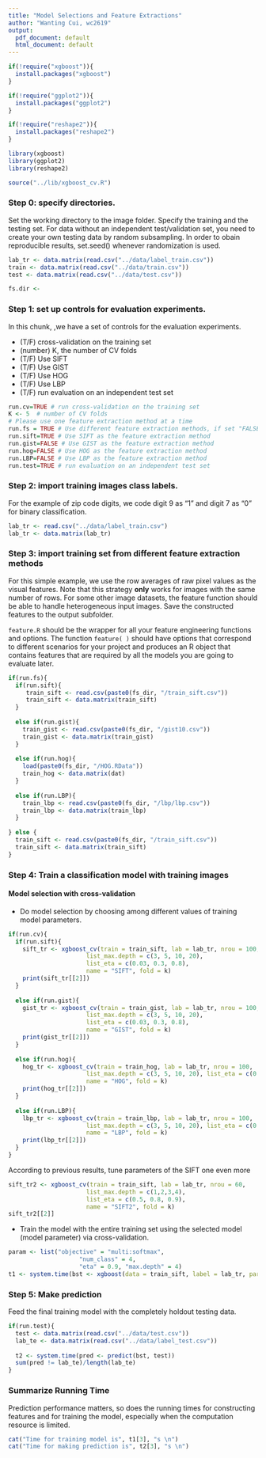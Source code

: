 ```yaml
---
title: "Model Selections and Feature Extractions"
author: "Wanting Cui, wc2619"
output:
  pdf_document: default
  html_document: default
---
```


```r
if(!require("xgboost")){
  install.packages("xgboost")
}

if(!require("ggplot2")){
  install.packages("ggplot2")
}

if(!require("reshape2")){
  install.packages("reshape2")
}

library(xgboost)
library(ggplot2)
library(reshape2)

source("../lib/xgboost_cv.R")
```

### Step 0: specify directories.

Set the working directory to the image folder. Specify the training and the testing set. For data without an independent test/validation set, you need to create your own testing data by random subsampling. In order to obain reproducible results, set.seed() whenever randomization is used. 

```r
lab_tr <- data.matrix(read.csv("../data/label_train.csv"))
train <- data.matrix(read.csv("../data/train.csv"))
test <- data.matrix(read.csv("../data/test.csv"))

fs.dir <- 
```


### Step 1: set up controls for evaluation experiments.

In this chunk, ,we have a set of controls for the evaluation experiments. 

+ (T/F) cross-validation on the training set
+ (number) K, the number of CV folds
+ (T/F) Use SIFT
+ (T/F) Use GIST
+ (T/F) Use HOG
+ (T/F) Use LBP
+ (T/F) run evaluation on an independent test set


```r
run.cv=TRUE # run cross-validation on the training set
K <- 5  # number of CV folds
# Please use one feature extraction method at a time
run.fs = TRUE # Use different feature extraction methods, if set "FALSE", will use SIFT as default
run.sift=TRUE # Use SIFT as the feature extraction method
run.gist=FALSE # Use GIST as the feature extraction method
run.hog=FALSE # Use HOG as the feature extraction method
run.LBP=FALSE # Use LBP as the feature extraction method
run.test=TRUE # run evaluation on an independent test set

```


### Step 2: import training images class labels.

For the example of zip code digits, we code digit 9 as "1" and digit 7 as "0" for binary classification.

```r
lab_tr <- read.csv("../data/label_train.csv")
lab_tr <- data.matrix(lab_tr)
```

### Step 3: import training set from different feature extraction methods

For this simple example, we use the row averages of raw pixel values as the visual features. Note that this strategy **only** works for images with the same number of rows. For some other image datasets, the feature function should be able to handle heterogeneous input images. Save the constructed features to the output subfolder.

`feature.R` should be the wrapper for all your feature engineering functions and options. The function `feature( )` should have options that correspond to different scenarios for your project and produces an R object that contains features that are required by all the models you are going to evaluate later. 

```r
if(run.fs){
  if(run.sift){
     train_sift <- read.csv(paste0(fs_dir, "/train_sift.csv"))
     train_sift <- data.matrix(train_sift)
  }
  
  else if(run.gist){
    train_gist <- read.csv(paste0(fs_dir, "/gist10.csv"))
    train_gist <- data.matrix(train_gist)
  }
  
  else if(run.hog){
    load(paste0(fs_dir, "/HOG.RData"))
    train_hog <- data.matrix(dat)
  }
  
  else if(run.LBP){
    train_lbp <- read.csv(paste0(fs_dir, "/lbp/lbp.csv"))
    train_lbp <- data.matrix(train_lbp)
  }
 
} else {
  train_sift <- read.csv(paste0(fs_dir, "/train_sift.csv"))
  train_sift <- data.matrix(train_sift)
}
```

### Step 4: Train a classification model with training images

#### Model selection with cross-validation
* Do model selection by choosing among different values of training model parameters.
```r
if(run.cv){
  if(run.sift){
    sift_tr <- xgboost_cv(train = train_sift, lab = lab_tr, nrou = 100, 
                      list_max.depth = c(3, 5, 10, 20), 
                      list_eta = c(0.03, 0.3, 0.8),
                      name = "SIFT", fold = k)
    print(sift_tr[[2]])
  }
  
  else if(run.gist){
    gist_tr <- xgboost_cv(train = train_gist, lab = lab_tr, nrou = 100, 
                      list_max.depth = c(3, 5, 10, 20), 
                      list_eta = c(0.03, 0.3, 0.8),
                      name = "GIST", fold = k)
    print(gist_tr[[2]])
  }
  
  else if(run.hog){
    hog_tr <- xgboost_cv(train = train_hog, lab = lab_tr, nrou = 100, 
                      list_max.depth = c(3, 5, 10, 20), list_eta = c(0.03, 0.3, 0.8), 
                      name = "HOG", fold = k)
    print(hog_tr[[2]])
  }
  
  else if(run.LBP){
    lbp_tr <- xgboost_cv(train = train_lbp, lab = lab_tr, nrou = 100, 
                      list_max.depth = c(3, 5, 10, 20), list_eta = c(0.03, 0.3, 0.8), 
                      name = "LBP", fold = k)
    print(lbp_tr[[2]])
  }
}

```

According to previous results, tune parameters of the SIFT one even more

```r
sift_tr2 <- xgboost_cv(train = train_sift, lab = lab_tr, nrou = 60, 
                      list_max.depth = c(1,2,3,4), 
                      list_eta = c(0.5, 0.8, 0.9),
                      name = "SIFT2", fold = k)
sift_tr2[[2]]
```


* Train the model with the entire training set using the selected model (model parameter) via cross-validation.
```r
param <- list("objective" = "multi:softmax",
                    "num_class" = 4,
                    "eta" = 0.9, "max.depth" = 4)
t1 <- system.time(bst <- xgboost(data = train_sift, label = lab_tr, params = param, nrounds = 35, verbose = 0))
```

### Step 5: Make prediction 
Feed the final training model with the completely holdout testing data. 
```r
if(run.test){
  test <- data.matrix(read.csv("../data/test.csv"))
  lab_te <- data.matrix(read.csv("../data/label_test.csv"))
  
  t2 <- system.time(pred <- predict(bst, test))
  sum(pred != lab_te)/length(lab_te)
}
```

### Summarize Running Time
Prediction performance matters, so does the running times for constructing features and for training the model, especially when the computation resource is limited. 
```r
cat("Time for training model is", t1[3], "s \n")
cat("Time for making prediction is", t2[3], "s \n")
```
